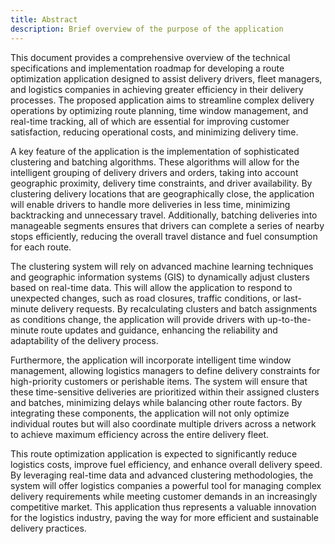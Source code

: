 ```yaml
---
title: Abstract
description: Brief overview of the purpose of the application 
---
```


This document provides a comprehensive overview of the technical specifications and implementation roadmap for developing a route optimization application designed to assist delivery drivers, fleet managers, and logistics companies in achieving greater efficiency in their delivery processes. The proposed application aims to streamline complex delivery operations by optimizing route planning, time window management, and real-time tracking, all of which are essential for improving customer satisfaction, reducing operational costs, and minimizing delivery time.

A key feature of the application is the implementation of sophisticated clustering and batching algorithms. These algorithms will allow for the intelligent grouping of delivery drivers and orders, taking into account geographic proximity, delivery time constraints, and driver availability. By clustering delivery locations that are geographically close, the application will enable drivers to handle more deliveries in less time, minimizing backtracking and unnecessary travel. Additionally, batching deliveries into manageable segments ensures that drivers can complete a series of nearby stops efficiently, reducing the overall travel distance and fuel consumption for each route.

The clustering system will rely on advanced machine learning techniques and geographic information systems (GIS) to dynamically adjust clusters based on real-time data. This will allow the application to respond to unexpected changes, such as road closures, traffic conditions, or last-minute delivery requests. By recalculating clusters and batch assignments as conditions change, the application will provide drivers with up-to-the-minute route updates and guidance, enhancing the reliability and adaptability of the delivery process.

Furthermore, the application will incorporate intelligent time window management, allowing logistics managers to define delivery constraints for high-priority customers or perishable items. The system will ensure that these time-sensitive deliveries are prioritized within their assigned clusters and batches, minimizing delays while balancing other route factors. By integrating these components, the application will not only optimize individual routes but will also coordinate multiple drivers across a network to achieve maximum efficiency across the entire delivery fleet.

This route optimization application is expected to significantly reduce logistics costs, improve fuel efficiency, and enhance overall delivery speed. By leveraging real-time data and advanced clustering methodologies, the system will offer logistics companies a powerful tool for managing complex delivery requirements while meeting customer demands in an increasingly competitive market. This application thus represents a valuable innovation for the logistics industry, paving the way for more efficient and sustainable delivery practices.
